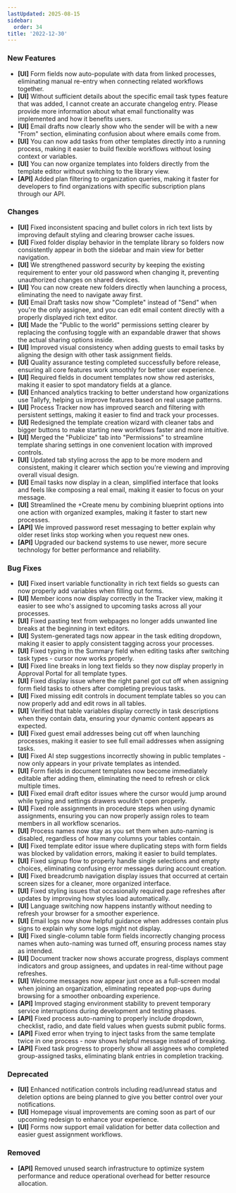 ```yaml
---
lastUpdated: 2025-08-15
sidebar:
  order: 34
title: '2022-12-30'
---
```


### New Features

- **[UI]** Form fields now auto-populate with data from linked processes, eliminating manual re-entry when connecting related workflows together.
- **[UI]** Without sufficient details about the specific email task types feature that was added, I cannot create an accurate changelog entry. Please provide more information about what email functionality was implemented and how it benefits users.
- **[UI]** Email drafts now clearly show who the sender will be with a new "From" section, eliminating confusion about where emails come from.
- **[UI]** You can now add tasks from other templates directly into a running process, making it easier to build flexible workflows without losing context or variables.
- **[UI]** You can now organize templates into folders directly from the template editor without switching to the library view.
- **[API]** Added plan filtering to organization queries, making it faster for developers to find organizations with specific subscription plans through our API.

### Changes

- **[UI]** Fixed inconsistent spacing and bullet colors in rich text lists by improving default styling and clearing browser cache issues.
- **[UI]** Fixed folder display behavior in the template library so folders now consistently appear in both the sidebar and main view for better navigation.
- **[UI]** We strengthened password security by keeping the existing requirement to enter your old password when changing it, preventing unauthorized changes on shared devices.
- **[UI]** You can now create new folders directly when launching a process, eliminating the need to navigate away first.
- **[UI]** Email Draft tasks now show "Complete" instead of "Send" when you're the only assignee, and you can edit email content directly with a properly displayed rich text editor.
- **[UI]** Made the "Public to the world" permissions setting clearer by replacing the confusing toggle with an expandable drawer that shows the actual sharing options inside.
- **[UI]** Improved visual consistency when adding guests to email tasks by aligning the design with other task assignment fields.
- **[UI]** Quality assurance testing completed successfully before release, ensuring all core features work smoothly for better user experience.
- **[UI]** Required fields in document templates now show red asterisks, making it easier to spot mandatory fields at a glance.
- **[UI]** Enhanced analytics tracking to better understand how organizations use Tallyfy, helping us improve features based on real usage patterns.
- **[UI]** Process Tracker now has improved search and filtering with persistent settings, making it easier to find and track your processes.
- **[UI]** Redesigned the template creation wizard with cleaner tabs and bigger buttons to make starting new workflows faster and more intuitive.
- **[UI]** Merged the "Publicize" tab into "Permissions" to streamline template sharing settings in one convenient location with improved controls.
- **[UI]** Updated tab styling across the app to be more modern and consistent, making it clearer which section you're viewing and improving overall visual design.
- **[UI]** Email tasks now display in a clean, simplified interface that looks and feels like composing a real email, making it easier to focus on your message.
- **[UI]** Streamlined the +Create menu by combining blueprint options into one action with organized examples, making it faster to start new processes.
- **[API]** We improved password reset messaging to better explain why older reset links stop working when you request new ones.
- **[API]** Upgraded our backend systems to use newer, more secure technology for better performance and reliability.

### Bug Fixes

- **[UI]** Fixed insert variable functionality in rich text fields so guests can now properly add variables when filling out forms.
- **[UI]** Member icons now display correctly in the Tracker view, making it easier to see who's assigned to upcoming tasks across all your processes.
- **[UI]** Fixed pasting text from webpages no longer adds unwanted line breaks at the beginning in text editors.
- **[UI]** System-generated tags now appear in the task editing dropdown, making it easier to apply consistent tagging across your processes.
- **[UI]** Fixed typing in the Summary field when editing tasks after switching task types - cursor now works properly.
- **[UI]** Fixed line breaks in long text fields so they now display properly in Approval Portal for all template types.
- **[UI]** Fixed display issue where the right panel got cut off when assigning form field tasks to others after completing previous tasks.
- **[UI]** Fixed missing edit controls in document template tables so you can now properly add and edit rows in all tables.
- **[UI]** Verified that table variables display correctly in task descriptions when they contain data, ensuring your dynamic content appears as expected.
- **[UI]** Fixed guest email addresses being cut off when launching processes, making it easier to see full email addresses when assigning tasks.
- **[UI]** Fixed AI step suggestions incorrectly showing in public templates - now only appears in your private templates as intended.
- **[UI]** Form fields in document templates now become immediately editable after adding them, eliminating the need to refresh or click multiple times.
- **[UI]** Fixed email draft editor issues where the cursor would jump around while typing and settings drawers wouldn't open properly.
- **[UI]** Fixed role assignments in procedure steps when using dynamic assignments, ensuring you can now properly assign roles to team members in all workflow scenarios.
- **[UI]** Process names now stay as you set them when auto-naming is disabled, regardless of how many columns your tables contain.
- **[UI]** Fixed template editor issue where duplicating steps with form fields was blocked by validation errors, making it easier to build templates.
- **[UI]** Fixed signup flow to properly handle single selections and empty choices, eliminating confusing error messages during account creation.
- **[UI]** Fixed breadcrumb navigation display issues that occurred at certain screen sizes for a cleaner, more organized interface.
- **[UI]** Fixed styling issues that occasionally required page refreshes after updates by improving how styles load automatically.
- **[UI]** Language switching now happens instantly without needing to refresh your browser for a smoother experience.
- **[UI]** Email logs now show helpful guidance when addresses contain plus signs to explain why some logs might not display.
- **[UI]** Fixed single-column table form fields incorrectly changing process names when auto-naming was turned off, ensuring process names stay as intended.
- **[UI]** Document tracker now shows accurate progress, displays comment indicators and group assignees, and updates in real-time without page refreshes.
- **[UI]** Welcome messages now appear just once as a full-screen modal when joining an organization, eliminating repeated pop-ups during browsing for a smoother onboarding experience.
- **[API]** Improved staging environment stability to prevent temporary service interruptions during development and testing phases.
- **[API]** Fixed process auto-naming to properly include dropdown, checklist, radio, and date field values when guests submit public forms.
- **[API]** Fixed error when trying to inject tasks from the same template twice in one process - now shows helpful message instead of breaking.
- **[API]** Fixed task progress to properly show all assignees who completed group-assigned tasks, eliminating blank entries in completion tracking.

### Deprecated

- **[UI]** Enhanced notification controls including read/unread status and deletion options are being planned to give you better control over your notifications.
- **[UI]** Homepage visual improvements are coming soon as part of our upcoming redesign to enhance your experience.
- **[UI]** Forms now support email validation for better data collection and easier guest assignment workflows.

### Removed

- **[API]** Removed unused search infrastructure to optimize system performance and reduce operational overhead for better resource allocation.